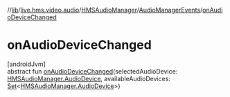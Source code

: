 //[lib](/api-reference/android/v2/home/content)/[live.hms.video.audio](../../index)/[HMSAudioManager](../index)/[AudioManagerEvents](index)/[onAudioDeviceChanged](on-audio-device-changed)

# onAudioDeviceChanged

[androidJvm]\
abstract fun [onAudioDeviceChanged](on-audio-device-changed)(selectedAudioDevice: [HMSAudioManager.AudioDevice](../-audio-device/index), availableAudioDevices: [Set](https://developer.android.com/reference/kotlin/java/util/Set.html)<[HMSAudioManager.AudioDevice](../-audio-device/index)>)
